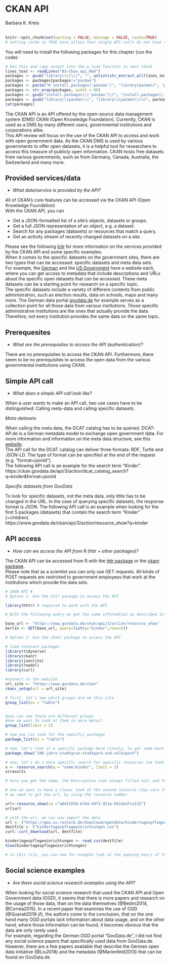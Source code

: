 
# CKAN API
<chauthors>Barbara K. Kreis</chauthors>
<br><br>

```r
knitr::opts_chunk$set(warning = FALSE, message = FALSE, cache=TRUE)
# setting cache to TRUE here allows that single API calls do not have to be run every time when knitting index or the single script, but only when something has been changed in index or single script
```

You will need to install the following packages for this chapter (run the code):

```r
# Run this and copy output into the p_load function in next chunk
lines_text <- readLines("03-Ckan_api.Rmd")
packages <- gsub("library\\(|\\)", "", unlist(str_extract_all(lines_text, "library\\([a-zA-z0-9]*\\)|p_load\\([a-zA-z0-9]*\\)")))
packages <- packages[packages!="pacman"]
packages <- paste("# install.packages('pacman')", "library(pacman)", "p_load('", paste(packages, collapse="', '"), "')",sep="")
packages <- str_wrap(packages, width = 80)
packages <- gsub("install.packages\\('pacman'\\)", "install.packages\\('pacman'\\)\n", packages)
packages <- gsub("library\\(pacman\\)", "library\\(pacman\\)\n", packages)
cat(packages)
```

The CKAN API is an API offered by the open-source data management system (DMS) CKAN (Open Knowledge Foundation). Currently, CKAN is used as a DMS by many different users, governmental institutions and corporations alike.  
This API review will focus on the use of the CKAN API to access and work with open government data. As the CKAN DMS is used by various governments to offer open datasets, it is a helpful tool for researchers to access this treasure of publicly open information. CKAN hosts free datasets from various governments, such as from Germany, Canada, Australia, the Switzerland and many more.

## Provided services/data

* *What data/service is provided by the API?*

All of CKAN’s core features can be accessed via the CKAN API (Open Knowledge Foundation)  
With the CKAN API, you can  

* Get a JSON-formatted list of a site’s objects, datasets or groups.
* Get a full JSON representation of an object, e.g. a dataset.
* Search for any packages (datasets) or resources that match a query.
* Get an activity stream of recently changed datasets on a site.  

Please see the following [link](https://docs.ckan.org/en/2.8/api/index.html) for more information on the services provided by the CKAN API and some specific examples.  
When it comes to the specific datasets on the government sites, there are two types that can be accessed: specific datasets and meta data sets.  
For example, the [German](https://www.govdata.de/impressum) and the [US Government](https://www.gsa.gov/about-us/organization/federal-acquisition-service/technology-transformation-services) have a website each, where you can get access to metadata that include descriptions and URLs about the specific open datasets that can be accessed. These meta datasets can be a starting point for research on a specific topic.  
The specific datasets include a variety of different contents from public administration, such as election results, data on schools, maps and many more. The German data portal [govdata.de](https://www.govdata.de/impressum) for example serves as a collection point for all those data from various institutions. Those specific administrative institutions are the ones that actually provide the data. Therefore, not every institution provides the same data on the same topic.


## Prerequesites
* *What are the prerequisites to access the API (authentication)? *

There are no prerequisites to access the CKAN API. Furthermore, there seem to be no prerequisites to access the open data from the various governmental institutions using CKAN.

## Simple API call
* *What does a simple API call look like?*

When a user wants to make an API call, two use cases have to be distinguished: Calling meta-data and calling specific datasets. 

*Meta-datasets* 

When calling the meta data, the DCAT catalog has to be queried. DCAT-AP.de is a German metadata model to exchange open government data. For more information and information on the meta data structure, see this [website](https://www.dcat-ap.de/).  
The API call for the DCAT catalog can deliver three formats: RDF, Turtle and JSON-LD. The type of format can be specified at the end of the request (e.g. “format=jsonld”).  
The following API call is an example for the search term “Kinder”.
https://ckan.govdata.de/api/3/action/dcat_catalog_search?q=kinder&format=jsonld  

*Specific datasets from GovData*  

To look for specific datasets, not the meta data, only little has to be changed in the URL. In the case of querying specific datasets, the response format is JSON.
The following API call is an example when looking for the first 5 packages (datasets) that contain the search term “Kinder” (=children).  
https://www.govdata.de/ckan/api/3/action/resource_show?q=kinder


## API access
* *How can we access the API from R (httr + other packages)?* 

The CKAN API can be accessed from R with the [httr package](https://cran.r-project.org/web/packages/httr/vignettes/quickstart.html) or the [ckanr package](https://cran.r-project.org/web/packages/ckanr/ckanr.pdf).  
Please note that as a scientist you can only use GET requests. All kinds of POST requests are restricted to government employees that work at the institutions which provide the data sets.


```r
# CKAN API #
# Option 1: Use the httr package to access the API

library(httr) # required to work with the API

# With the following query we get the same information as described in the paragraph above

base_url <- "https://www.govdata.de/ckan/api/3/action/resource_show"
berlin <- GET(base_url, query=list(q="kinder",rows=5))
``` 

```r
# Option 2: Use the ckanr package to access the API

# load relevant packages
library(tidyverse)
library(ckanr)
library(jsonlite)
library(readxl)
library(curl)

#connect to the website
url_site <- "https://www.govdata.de/ckan"
ckanr_setup(url = url_site)

# first, let's see which groups are on this site
group_list(as = "table")


#you can see there are different groups
#now we want to look at them in more detail
group_list(limit = 2)

# now you can look for the specific packages
package_list(as = "table")

# now, let's look at a specific package more closely, to get some more information
package_show("100-jahre-stadtgrun-stadtpark-und-volkspark")

# now, let's do a more specific search for specific resources (we look at Kinder = kids/ children)
x <- resource_search(q = "name:Kinder", limit = 3)
x$results

# here you get the name, the Description (not always filled out) and the data format

# now we want to have a closer look at the second resource (day care for children)
# we need to get the url, by using the resource number

url<-resource_show(id ="a8413550-bf4d-40f3-921a-941da3fce132")
url$url

# with the url, we can now import the data
url <- ("https://geo.sv.rostock.de/download/opendata/kindertagespflegeeinrichtungen/kindertagespflegeeinrichtungen.csv")
destfile <- ("kindertagespflegeeinrichtungen.csv")
curl::curl_download(url, destfile)

kindertagespflegeeinrichtungen <- read_csv(destfile)
View(kindertagespflegeeinrichtungen)

# in this file, you can now for example look at the opening hours of the day cares in Rostock (a German city)
```


## Social science examples
* *Are there social science research examples using the API?*

When looking for social science research that used the CKAN API and Open Government data (OGD), it seems that there is more papers and research on the usage of those data, than on the data themselves (@Bedini2014, @Correa2015).
In a recent paper that examines the use of OGD (@Quarati2019-jf), the authors come to the conclusion, that on the one hand many OGD portals lack information about data usage, and on the other hand, where those information can be found, it becomes obvious that the data are only rarely used.  
For example, regarding the German OGD portal “GovData.de”, I did not find any social science papers that specifically used data from GovData.de. However, there are a few papers available that describe the German open data initiative (@Liu2018) and the metadata (@Marienfeld2013) that can be found on GovData.de.
